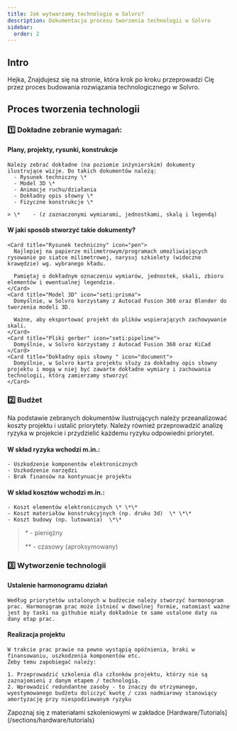 ```yaml
---
title: Jak wytwarzamy technologie w Solvro?
description: Dokumentacja procesu tworzenia technologii w Solvro
sidebar:
  order: 2
---
```



## Intro

Hejka,
Znajdujesz się na stronie, która krok po kroku przeprowadzi Cię przez proces budowania rozwiązania technologicznego w Solvro.

## Proces tworzenia technologii

### 1️⃣ Dokładne zebranie wymagań:

#### Plany, projekty, rysunki, konstrukcje

    Należy zebrać dokładne (na poziomie inżynierskim) dokumenty ilustrujące wizje. Do takich dokumentów należą:
      - Rysunek techniczny \*
      - Model 3D \*
      - Animacje ruchu/działania
      - Dokładny opis słowny \*
      - Fizyczne konstrukcje \*

    > \*    - (z zaznaczonymi wymiarami, jednostkami, skalą i legendą)

#### W jaki sposób stworzyć takie dokumenty?

    <Card title="Rysunek techniczny" icon="pen">
      Najlepiej na papierze milimetrowym/programach umożliwiających rysowanie po siatce milimetrowej, narysuj szkielety (widoczne krawędzie) wg. wybranego kładu.

      Pamiętaj o dokładnym oznaczeniu wymiarów, jednostek, skali, zbioru elementów i ewentualnej legendzie.
    </Card>
    <Card title="Model 3D" icon="seti:prisma">
      Domyślnie, w Solvro korzystamy z Autocad Fusion 360 oraz Blender do tworzenia modeli 3D.

      Ważne, aby eksportować projekt do plików wspierających zachowywanie skali.
    </Card>
    <Card title="Pliki gerber" icon="seti:pipeline">
      Domyślnie, w Solvro korzystamy z Autocad Fusion 360 oraz KiCad
    </Card>
    <Card title="Dokładny opis słowny " icon="document">
      Domyślnie, w Solvro karta projektu służy za dokładny opis słowny projektu i mogą w niej być zawarte dokładne wymiary i zachowania technologii, którą zamierzamy stworzyć
    </Card>

### 2️⃣ Budżet

Na podstawie zebranych dokumentów ilustrujących należy przeanalizować koszty projektu i ustalić priorytety.
Należy również przeprowadzić analizę ryzyka w projekcie i przydzielić każdemu ryzyku odpowiedni priorytet.

#### W skład ryzyka wchodzi m.in.:

    - Uszkodzenie komponentów elektronicznych
    - Uszkodzenie narzędzi
    - Brak finansów na kontynuacje projektu

#### W skład kosztów wchodzi m.in.:

    - Koszt elementów elektronicznych \* \*\*
    - Koszt materiałów konstrukcyjnych (np. druku 3d)  \* \*\*
    - Koszt budowy (np. lutowania)  \*\*

> \* - pieniężny
>
> \*\* - czasowy (aproksymowany)

### 3️⃣ Wytworzenie technologii

#### Ustalenie harmonogramu działań

    Według priorytetów ustalonych w budżecie należy stworzyć harmonogram prac. Harmonogram prac może istnieć w dowolnej formie, natomiast ważne jest by taski na githubie miały dokładnie te same ustalone daty na dany etap prac.

#### Realizacja projektu

    W trakcie prac prawie na pewno wystąpią opóźnienia, braki w finansowaniu, uszkodzenia komponentów etc.
    Żeby temu zapobiegać należy:

    1. Przeprowadzić szkolenia dla członków projektu, którzy nie są zaznajomieni z danym etapem / technologią.
    2. Wprowadzić redundantne zasoby - to znaczy do otrzymanego, wyestymowanego budżetu doliczyć kwotę / czas nadmiarowy stanowiący amortyzację przy niespodziewanym ryzyku

<Aside type="tip">
  Zapoznaj się z materiałami szkoleniowymi w zakładce
  [Hardware/Tutorials](/sections/hardware/tutorials)
</Aside>
